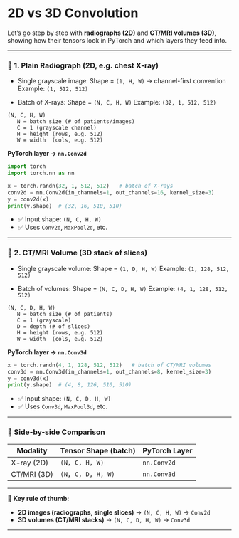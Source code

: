 # 2D vs 3D Convolution

Let’s go step by step with **radiographs (2D)** and **CT/MRI volumes (3D)**, showing how their tensors look in PyTorch and which layers they feed into.

---

### 🔹 1. Plain Radiograph (2D, e.g. chest X-ray)

* Single grayscale image:
  Shape = `(1, H, W)` → channel-first convention
  Example: `(1, 512, 512)`

* Batch of X-rays:
  Shape = `(N, C, H, W)`
  Example: `(32, 1, 512, 512)`

```
(N, C, H, W)
   N = batch size (# of patients/images)
   C = 1 (grayscale channel)
   H = height (rows, e.g. 512)
   W = width  (cols, e.g. 512)
```

**PyTorch layer → `nn.Conv2d`**

```python
import torch
import torch.nn as nn

x = torch.randn(32, 1, 512, 512)   # batch of X-rays
conv2d = nn.Conv2d(in_channels=1, out_channels=16, kernel_size=3)
y = conv2d(x)
print(y.shape)  # (32, 16, 510, 510)
```

* ✅ Input shape: `(N, C, H, W)`
* ✅ Uses `Conv2d`, `MaxPool2d`, etc.

---

### 🔹 2. CT/MRI Volume (3D stack of slices)

* Single grayscale volume:
  Shape = `(1, D, H, W)`
  Example: `(1, 128, 512, 512)`

* Batch of volumes:
  Shape = `(N, C, D, H, W)`
  Example: `(4, 1, 128, 512, 512)`

```
(N, C, D, H, W)
   N = batch size (# of patients)
   C = 1 (grayscale)
   D = depth (# of slices)
   H = height (rows, e.g. 512)
   W = width  (cols, e.g. 512)
```

**PyTorch layer → `nn.Conv3d`**

```python
x = torch.randn(4, 1, 128, 512, 512)   # batch of CT/MRI volumes
conv3d = nn.Conv3d(in_channels=1, out_channels=8, kernel_size=3)
y = conv3d(x)
print(y.shape)  # (4, 8, 126, 510, 510)
```

* ✅ Input shape: `(N, C, D, H, W)`
* ✅ Uses `Conv3d`, `MaxPool3d`, etc.

---

### 🔹 Side-by-side Comparison

| Modality    | Tensor Shape (batch) | PyTorch Layer |
| ----------- | -------------------- | ------------- |
| X-ray (2D)  | `(N, C, H, W)`       | `nn.Conv2d`   |
| CT/MRI (3D) | `(N, C, D, H, W)`    | `nn.Conv3d`   |

---

📌 **Key rule of thumb:**

* **2D images (radiographs, single slices)** → `(N, C, H, W)` → `Conv2d`
* **3D volumes (CT/MRI stacks)** → `(N, C, D, H, W)` → `Conv3d`

---
